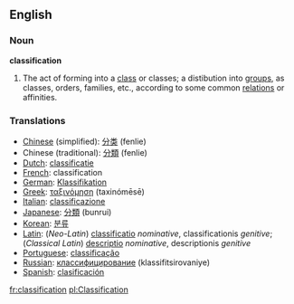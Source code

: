 ==English==

===Noun===

'''classification'''

#The act of forming into a [[class]] or classes; a distibution into [[group]]s, as classes, orders, families, etc., according to some common [[relation]]s or affinities.

===Translations===
*[[Chinese]] (simplified): [[分类]] (fenlie)
*Chinese (traditional): [[分類]] (fenlie)
*[[Dutch]]: [[classificatie]]
*[[French]]: classification
*[[German]]: [[Klassifikation]]
*[[Greek]]: [[ταξινόμηση]] (taxinómēsē)
*[[Italian]]: [[classificazione]]
*[[Japanese]]: [[分類]] (bunrui)
*[[Korean]]: [[분류]]
*[[Latin]]: (''Neo-Latin'') [[classificatio]] ''nominative'', classificationis ''genitive''; (''Classical Latin'') [[descriptio]] ''nominative'', descriptionis ''genitive''
*[[Portuguese]]: [[classificação]]
*[[Russian]]: [[классифицирование]] (klassifitsirovaniye)
*[[Spanish]]: [[clasificación]]


[[fr:classification]]
[[pl:Classification]]